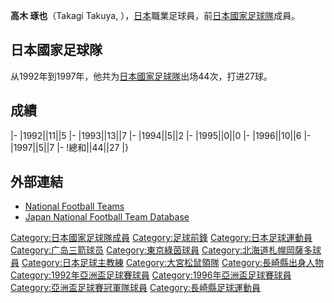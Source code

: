 {{Infobox football biography
|name=高木琢也
|image=
|fullname=高木琢也
|birth_date={{Birth date and age|1967|11|12}}
|cityofbirth=[[長崎縣|長崎縣]][[南島原市|南島原市]]
|countryofbirth=[[日本|日本]]
|height=1.88 m
|position=[[前鋒_(足球)|前鋒]]
|currentclub=
|years1=1990-1992
|clubs1=[[湘南比馬|藤田工業]]
|caps1= 37
|goals1=11
|years2=1992-1997
|clubs2=[[廣島三箭|廣島三箭]]
|caps2=151
|goals2=53
|years3=1998-1999
|clubs3=[[東京綠茵|綠茵川崎]]
|caps3=40
|goals3=11
|years4=2000
|clubs4=[[札幌岡薩多|札幌岡薩多]]
|caps4=17
|goals4=0
|nationalyears=1992-1997
|nationalteam=[[日本國家足球隊|日本]]
|nationalcaps(goals)=44 (27)
| manageryears1 = 2006-2007
| managerclubs1 = [[橫濱FC|橫濱FC]]
| manageryears2 = 2009
| managerclubs2 = [[東京綠茵|東京綠茵]]
| manageryears3 = 2010-2012
| managerclubs3 = [[熊本羅亞素|熊本羅亞素]]
| manageryears4 = 2013-2018
| managerclubs4 = [[長崎成功丸|長崎成功丸]]
| manageryears5 = 2019-
| managerclubs5 = [[大宮松鼠|大宮松鼠]]
}}
'''高木 琢也'''（Takagi Takuya, {{Bd|1967年|11月12日||}}），[[日本|日本]]職業足球員，前[[日本國家足球隊|日本國家足球隊]]成員。

==日本國家足球隊==
从1992年到1997年，他共为[[日本國家足球隊|日本國家足球隊]]出场44次，打进27球。

==成績==
{{Football player national team statistics|JPN}}
|-
|1992||11||5
|-
|1993||13||7
|-
|1994||5||2
|-
|1995||0||0
|-
|1996||10||6
|-
|1997||5||7
|-
!總和||44||27
|}

==外部連結==
{{Reflist}}
*[http://www.national-football-teams.com/v2/player.php?id=16223 National Football Teams]
*[https://web.archive.org/web/20130922004250/http://www.japannationalfootballteam.com/en/players/takagi_takuya.html Japan National Football Team Database]

{{1988年亞洲盃足球賽日本參賽名單}}
{{1992年亞洲盃足球賽日本參賽名單}}
{{1996年亞洲盃足球賽日本參賽名單}}

[[Category:日本國家足球隊成員|Category:日本國家足球隊成員]]
[[Category:足球前鋒|Category:足球前鋒]]
[[Category:日本足球運動員|Category:日本足球運動員]]
[[Category:广岛三箭球员|Category:广岛三箭球员]]
[[Category:東京綠茵球員|Category:東京綠茵球員]]
[[Category:北海道札幌岡薩多球員|Category:北海道札幌岡薩多球員]]
[[Category:日本足球主教練|Category:日本足球主教練]]
[[Category:大宮松鼠領隊|Category:大宮松鼠領隊]]
[[Category:長崎縣出身人物|Category:長崎縣出身人物]]
[[Category:1992年亞洲盃足球賽球員|Category:1992年亞洲盃足球賽球員]]
[[Category:1996年亞洲盃足球賽球員|Category:1996年亞洲盃足球賽球員]]
[[Category:亞洲盃足球賽冠軍隊球員|Category:亞洲盃足球賽冠軍隊球員]]
[[Category:長崎縣足球運動員|Category:長崎縣足球運動員]]


{{Japan-sport-bio-stub}}
{{Soccer-player-stub}}